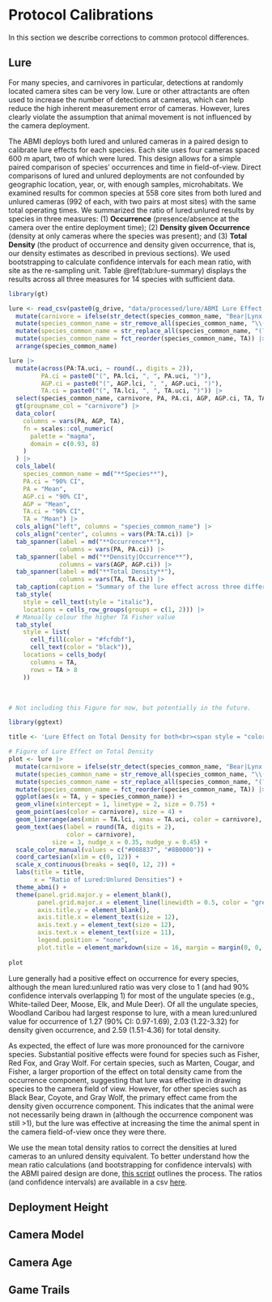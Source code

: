# Protocol Calibrations

In this section we describe corrections to common protocol differences.

## Lure

For many species, and carnivores in particular, detections at randomly located camera sites can be very low. Lure or other attractants are often used to increase the number of detections at cameras, which can help reduce the high inherent measurement error of cameras. However, lures clearly violate the assumption that animal movement is not influenced by the camera deployment. 

The ABMI deploys both lured and unlured cameras in a paired design to calibrate lure effects for each species. Each site uses four cameras spaced 600 m apart, two of which were lured. This design allows for a simple paired comparison of species' occurrences and time in field-of-view. Direct comparisons of lured and unlured deployments are not confounded by geographic location, year, or, with enough samples, microhabitats. We examined results for common species at 558 core sites from both lured and unlured cameras (992 of each, with two pairs at most sites) with the same total operating times. We summarized the ratio of lured:unlured results by species in three measures: (1) **Occurrence** (presence/absence at the camera over the entire deployment time); (2) **Density given Occurrence** (density at only cameras where the species was present); and (3) **Total Density** (the product of occurrence and density given occurrence, that is, our density estimates as described in previous sections). We used bootstrapping to calculate confidence intervals for each mean ratio, with site as the re-sampling unit. Table \@ref(tab:lure-summary) displays the results across all three measures for 14 species with sufficient data. 

```r

library(gt)

lure <- read_csv(paste0(g_drive, "data/processed/lure/ABMI Lure Effect Summary 2024-04-24.csv")) |>
  mutate(carnivore = ifelse(str_detect(species_common_name, "Bear|Lynx|Fisher|Marten|Wolf|Coyote|Fox|Cougar|Wolverine"), "Carnivore", "Non-Carnivore")) |>
  mutate(species_common_name = str_remove_all(species_common_name, "\\(wapiti\\)")) |>
  mutate(species_common_name = str_replace_all(species_common_name, "(?<!^)([A-Z])", " \\1")) |>
  mutate(species_common_name = fct_reorder(species_common_name, TA)) |>
  arrange(species_common_name)

lure |>
  mutate(across(PA:TA.uci, ~ round(., digits = 2)),
         PA.ci = paste0("(", PA.lci, ", ", PA.uci, ")"),
         AGP.ci = paste0("(", AGP.lci, ", ", AGP.uci, ")"),
         TA.ci = paste0("(", TA.lci, ", ", TA.uci, ")")) |>
  select(species_common_name, carnivore, PA, PA.ci, AGP, AGP.ci, TA, TA.ci) |>
  gt(groupname_col = "carnivore") |>
  data_color(
    columns = vars(PA, AGP, TA),
    fn = scales::col_numeric(
      palette = "magma",
      domain = c(0.93, 8)
    )
  ) |>
  cols_label(
    species_common_name = md("**Species**"),
    PA.ci = "90% CI",
    PA = "Mean",
    AGP.ci = "90% CI",
    AGP = "Mean",
    TA.ci = "90% CI",
    TA = "Mean") |>
  cols_align("left", columns = "species_common_name") |>
  cols_align("center", columns = vars(PA:TA.ci)) |>
  tab_spanner(label = md("**Occurrence**"),
              columns = vars(PA, PA.ci)) |>
  tab_spanner(label = md("**Density|Occurrence**"),
              columns = vars(AGP, AGP.ci)) |>
  tab_spanner(label = md("**Total Density**"),
              columns = vars(TA, TA.ci)) |>
  tab_caption(caption = "Summary of the lure effect across three different measures.") |>
  tab_style(
    style = cell_text(style = "italic"),
    locations = cells_row_groups(groups = c(1, 2))) |>
  # Manually colour the higher TA Fisher value
  tab_style(
    style = list(
      cell_fill(color = "#fcfdbf"),
      cell_text(color = "black")),
    locations = cells_body(
      columns = TA,
      rows = TA > 8
    ))

```
<br>

```r

# Not including this Figure for now, but potentially in the future. 

library(ggtext)

title <- 'Lure Effect on Total Density for both<br><span style = "color:#008837;">Non-Carnivores</span> and <span style="color:#8B0000;">Carnivores</span>'

# Figure of Lure Effect on Total Density
plot <- lure |>
  mutate(carnivore = ifelse(str_detect(species_common_name, "Bear|Lynx|Fisher|Marten|Wolf|Coyote|Fox|Cougar"), "Yes", "No")) |>
  mutate(species_common_name = str_remove_all(species_common_name, "\\(wapiti\\)")) |>
  mutate(species_common_name = str_replace_all(species_common_name, "(?<!^)([A-Z])", " \\1")) |>
  mutate(species_common_name = fct_reorder(species_common_name, TA)) |>
  ggplot(aes(x = TA, y = species_common_name)) +
  geom_vline(xintercept = 1, linetype = 2, size = 0.75) +
  geom_point(aes(color = carnivore), size = 4) +
  geom_linerange(aes(xmin = TA.lci, xmax = TA.uci, color = carnivore), linewidth = 0.1) +
  geom_text(aes(label = round(TA, digits = 2), 
                color = carnivore), 
            size = 3, nudge_x = 0.35, nudge_y = 0.45) +
  scale_color_manual(values = c("#008837", "#8B0000")) +
  coord_cartesian(xlim = c(0, 12)) +
  scale_x_continuous(breaks = seq(0, 12, 2)) +
  labs(title = title,
       x = "Ratio of Lured:Unlured Densities") +
  theme_abmi() +
  theme(panel.grid.major.y = element_blank(),
        panel.grid.major.x = element_line(linewidth = 0.5, color = "grey90"),
        axis.title.y = element_blank(),
        axis.title.x = element_text(size = 12),
        axis.text.y = element_text(size = 12),
        axis.text.x = element_text(size = 11),
        legend.position = "none",
        plot.title = element_markdown(size = 16, margin = margin(0, 0, 0.5, 0, unit = "cm")))
  
plot

```

Lure generally had a positive effect on occurrence for every species, although the mean lured:unlured ratio was very close to 1 (and had 90% confidence intervals overlapping 1) for most of the ungulate species (e.g., White-tailed Deer, Moose, Elk, and Mule Deer). Of all the ungulate species, Woodland Caribou had largest response to lure, with a mean lured:unlured value for occurrence of 1.27 (90% CI: 0.97-1.69), 2.03 (1.22-3.32) for density given occurrence, and 2.59 (1.51-4.36) for total density.  

As expected, the effect of lure was more pronounced for the carnivore species. Substantial positive effects were found for species such as Fisher, Red Fox, and Gray Wolf. For certain species, such as Marten, Cougar, and Fisher, a larger proportion of the effect on total density came from the occurrence component, suggesting that lure was effective in drawing species to the camera field of view. However, for other species such as Black Bear, Coyote, and Gray Wolf, the primary effect came from the density given occurrence component. This indicates that the animal were not necessarily being drawn in (although the occurrence component was still >1), but the lure was effective at increasing the time the animal spent in the camera field-of-view once they were there. 

We use the mean total density ratios to correct the densities at lured cameras to an unlured density equivalent. To better understand how the mean ratio calculations (and bootstrapping for confidence intervals) with the ABMI paired design are done, [this script](https://github.com/ABbiodiversity/MammalModels/blob/main/src/global/Calculate%20Lure%20Effects.R) outlines the process. The ratios (and confidence intervals) are available in a csv [here](https://github.com/ABbiodiversity/MammalModels). 

## Deployment Height

## Camera Model

## Camera Age

## Game Trails


